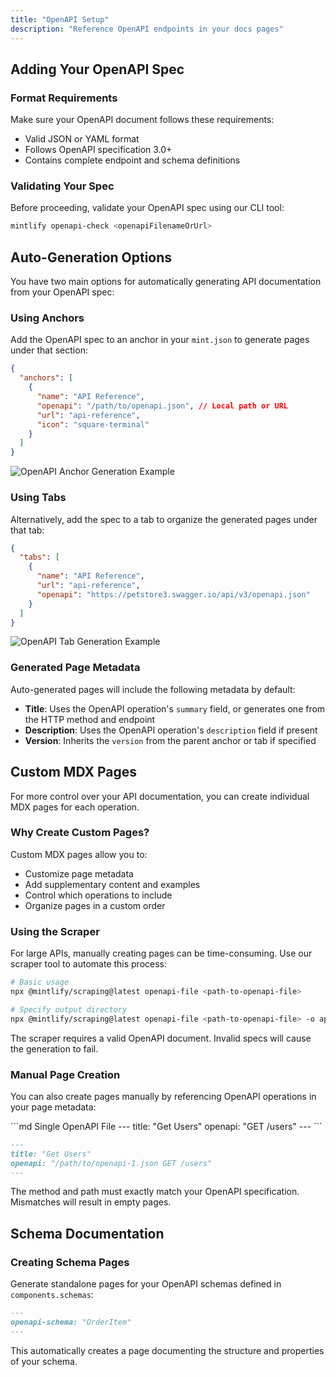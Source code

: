 ```yaml
---
title: "OpenAPI Setup"
description: "Reference OpenAPI endpoints in your docs pages"
---
```


## Adding Your OpenAPI Spec

### Format Requirements 
Make sure your OpenAPI document follows these requirements:
- Valid JSON or YAML format
- Follows OpenAPI specification 3.0+
- Contains complete endpoint and schema definitions

### Validating Your Spec
Before proceeding, validate your OpenAPI spec using our CLI tool:

```bash
mintlify openapi-check <openapiFilenameOrUrl>
```

## Auto-Generation Options

You have two main options for automatically generating API documentation from your OpenAPI spec:

### Using Anchors
Add the OpenAPI spec to an anchor in your `mint.json` to generate pages under that section:

```json {5}
{
  "anchors": [
    {
      "name": "API Reference",
      "openapi": "/path/to/openapi.json", // Local path or URL
      "url": "api-reference",
      "icon": "square-terminal"
    }
  ]
}
```

<Frame>
  <img src="/images/anchors-autogeneration-anchors.png" alt="OpenAPI Anchor Generation Example" />
</Frame>

### Using Tabs
Alternatively, add the spec to a tab to organize the generated pages under that tab:

```json {6}
{
  "tabs": [
    {
      "name": "API Reference",
      "url": "api-reference",
      "openapi": "https://petstore3.swagger.io/api/v3/openapi.json"
    }
  ]
}
```

<Frame>
  <img src="/images/autogeneration-with-tabs.png" alt="OpenAPI Tab Generation Example" />
</Frame>

### Generated Page Metadata
Auto-generated pages will include the following metadata by default:

- **Title**: Uses the OpenAPI operation's `summary` field, or generates one from the HTTP method and endpoint
- **Description**: Uses the OpenAPI operation's `description` field if present
- **Version**: Inherits the `version` from the parent anchor or tab if specified

## Custom MDX Pages

For more control over your API documentation, you can create individual MDX pages for each operation.

### Why Create Custom Pages?
Custom MDX pages allow you to:
- Customize page metadata
- Add supplementary content and examples
- Control which operations to include
- Organize pages in a custom order

### Using the Scraper
For large APIs, manually creating pages can be time-consuming. Use our scraper tool to automate this process:

```bash
# Basic usage
npx @mintlify/scraping@latest openapi-file <path-to-openapi-file>

# Specify output directory
npx @mintlify/scraping@latest openapi-file <path-to-openapi-file> -o api-reference
```

<Note>
  The scraper requires a valid OpenAPI document. Invalid specs will cause the generation to fail.
</Note>

### Manual Page Creation
You can also create pages manually by referencing OpenAPI operations in your page metadata:

<CodeGroup>
```md Single OpenAPI File
---
title: "Get Users"
openapi: "GET /users"
---
```

```md Multiple OpenAPI Files
---
title: "Get Users"
openapi: "/path/to/openapi-1.json GET /users"
---
```
</CodeGroup>

<Note>
  The method and path must exactly match your OpenAPI specification. Mismatches will result in empty pages.
</Note>

## Schema Documentation

### Creating Schema Pages
Generate standalone pages for your OpenAPI schemas defined in `components.schemas`:

```md
---
openapi-schema: "OrderItem"
---
```

This automatically creates a page documenting the structure and properties of your schema.